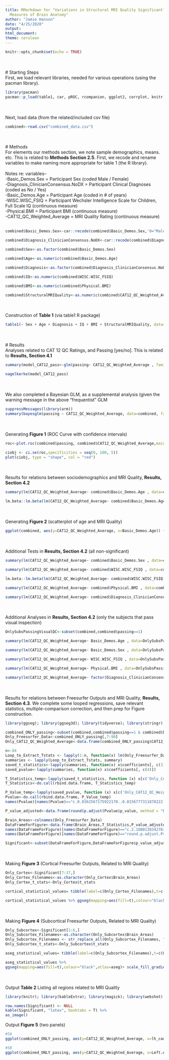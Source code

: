 ```yaml
---
title: RMarkdown for "Variations in Structural MRI Quality Significantly Impacts Commonly-Used
  Measures of Brain Anatomy"
author: "Jamie Hanson"
date: "4/25/2020"
output:
html_document:
theme: cerulean
---
```


```r

knitr::opts_chunk$set(echo = TRUE)

```

\
\
# Starting Steps \
First, we load relevant libraries, needed for various operations (using the pacman library).

```r

library(pacman)
pacman::p_load(table1, car, pROC, rcompanion, ggplot2, corrplot, knitr, kableExtra)

```

\
\
Next, load data (from the related/included csv file)

```r

combined<-read.csv("combined_data.csv")

```

\
\
# Methods \
For elements our methods section, we note sample demographics, means. etc. This is related to **Methods Section 2.5**. First, we recode and rename variables to make naming more appropriate for table 1 (the R library).\
\
Notes re: variables-- \
-Basic_Demos.Sex = Participant Sex (coded Male / Female) \
-Diagnosis_ClinicianConsensus.NoDX  = Participant Clinical Diagnoses (coded as No / Yes) \
-Basic_Demos.Age = Participant Age (coded in # of years) \
-WISC.WISC_FSIQ = Participant Wechsler Intelligence Scale for Children, Full Scale IQ  (continuous measure) \
-Physical.BMI = Participant BMI (continuous measure) \
-CAT12_QC_Weighted_Average = MRI Quality Rating (continuous measure) \
\

```r

combined$Basic_Demos.Sex<-car::recode(combined$Basic_Demos.Sex,'0="Male";1="Female"')

combined$Diagnosis_ClinicianConsensus.NoDX<-car::recode(combined$Diagnosis_ClinicianConsensus.NoDX,'1="No History";2="One or more Disorder"')

combined$Sex<-as.factor(combined$Basic_Demos.Sex)

combined$Age<-as.numeric(combined$Basic_Demos.Age)

combined$Diagnosis<-as.factor(combined$Diagnosis_ClinicianConsensus.NoDX)

combined$IQ<-as.numeric(combined$WISC.WISC_FSIQ)

combined$BMI<-as.numeric(combined$Physical.BMI)

combined$StructuralMRIQuality<-as.numeric(combined$CAT12_QC_Weighted_Average)

```

\
\
Construction of **Table 1** (via table1 R package)
```r

table1(~ Sex + Age + Diagnosis + IQ + BMI + StructuralMRIQuality, data=combined)

```

\
\
# Results \
Analyses related to CAT 12 QC Ratings, and Passing [yes/no]. This is related to **Results, Section 4.1**

```r

summary(model_CAT12_pass<-glm(passing~ CAT12_QC_Weighted_Average , family = "binomial", data=combined))

```
 
```r

nagelkerke(model_CAT12_pass)

```

\
\
We also completed a Bayesian GLM, as a supplemental analysis (given the warning message in the above "frequentist" GLM \

```r

suppressMessages(library(arm))
summary(bayesglm(passing ~ CAT12_QC_Weighted_Average, data=combined, family="binomial"))

```

\
\
Generating **Figure 1** (ROC Curve with confidence intervals)

```r

roc<-plot.roc(combined$passing, combined$CAT12_QC_Weighted_Average,main = "Confidence intervals", percent=TRUE,ci = TRUE,print.auc = TRUE, asp = NA,direction="auto")  

ciobj <- ci.se(roc,specificities = seq(0, 100, 5)) 
plot(ciobj, type = "shape", col = "red")

```

\
\
Results for relations between sociodemographics and MRI Quality, **Results, Section 4.2**

```r

summary(lm(CAT12_QC_Weighted_Average~ combined$Basic_Demos.Age , data=combined))

lm.beta::lm.beta(lm(CAT12_QC_Weighted_Average~ combined$Basic_Demos.Age , data=combined))

```

\
\
Generating **Figure 2** (scatterplot of age and MRI Quality)

```r

ggplot(combined, aes(y=CAT12_QC_Weighted_Average, x=Basic_Demos.Age)) +geom_point(shape=16, size=3,color = 'black',alpha = 0.5) + geom_smooth(method=lm, color = 'red') 

```

\
\
Additional Tests in **Results, Section 4.2** (all non-significant)

```r

summary(lm(CAT12_QC_Weighted_Average~ combined$Basic_Demos.Sex , data=combined))

summary(lm(CAT12_QC_Weighted_Average~ combined$WISC.WISC_FSIQ , data=combined))

lm.beta::lm.beta(lm(CAT12_QC_Weighted_Average~ combined$WISC.WISC_FSIQ , data=combined))

summary(lm(CAT12_QC_Weighted_Average~ combined$Physical.BMI , data=combined))

summary(lm(CAT12_QC_Weighted_Average~ combined$Diagnosis_ClinicianConsensus.NoDX , data=combined))

```

\
\
Additional Analyses in **Results, Section 4.2** (only the subjects that pass visual inspection)

```r

OnlySubsPassingVisualQC<-subset(combined,combined$passing==1)

summary(lm(CAT12_QC_Weighted_Average~ Basic_Demos.Age , data=OnlySubsPassingVisualQC))

summary(lm(CAT12_QC_Weighted_Average~ Basic_Demos.Sex , data=OnlySubsPassingVisualQC))

summary(lm(CAT12_QC_Weighted_Average~ WISC.WISC_FSIQ , data=OnlySubsPassingVisualQC))

summary(lm(CAT12_QC_Weighted_Average~ Physical.BMI , data=OnlySubsPassingVisualQC))

summary(lm(CAT12_QC_Weighted_Average~ factor(Diagnosis_ClinicianConsensus.NoDX) , data=OnlySubsPassingVisualQC))

```

\
\
Results for relations between Freesurfer Outputs and MRI Quality, **Results, Section 4.3**. We complete some looped regressions, save relevant statistics, multiple-comparison correction, and then prep for Figure construction.\

```r

library(ggseg); library(ggseg3d); library(tidyverse); library(stringr); library(ggsci)

combined_ONLY_passing<-subset(combined,combined$passing==1 & combined$brain.stem!="NA")
Only_Freesurfer_Data<-combined_ONLY_passing[,7:90]
Only_CAT12_QC_Weighted_Average<-data.frame(combined_ONLY_passing$CAT12_QC_Weighted_Average)

n<-84
Loop_to_Extract_Tstats <- lapply(1:n, function(x) lm(Only_Freesurfer_Data[,x] ~ Only_CAT12_QC_Weighted_Average[,1]))
summaries <- lapply(Loop_to_Extract_Tstats, summary)
saved_t_statistics<-lapply(summaries, function(x) x$coefficients[, c(3)])
saved_pvalue<-lapply(summaries, function(x) x$coefficients[, c(4)])

T_Statistics_temp<-lapply(saved_t_statistics, function (x) x[c('Only_CAT12_QC_Weighted_Average[, 1]')])
T_Statistics<-do.call(rbind.data.frame, T_Statistics_temp)

P_Value_temp<-lapply(saved_pvalue, function (x) x[c('Only_CAT12_QC_Weighted_Average[, 1]')])
Pvalue<-do.call(rbind.data.frame, P_Value_temp)
names(Pvalue)[names(Pvalue)=="c.0.0362567175922178..0.0156777311878222..0.104426644108848.."] <- "p_value"

P_value_adjusted<-data.frame(round(p.adjust(Pvalue$p_value, method = "BH", n = length(Pvalue$p_value)),4))

Brain_Areas<-colnames(Only_Freesurfer_Data)
DataFrameForFigure<-data.frame(Brain_Areas,T_Statistics,P_value_adjusted)
names(DataFrameForFigure)[names(DataFrameForFigure)=="c.2.10801383427631..2.4368470062469..1.63106691579897..2.31388238512456.."] <- "t_stats"
names(DataFrameForFigure)[names(DataFrameForFigure)=="round.p.adjust.Pvalue.p_value..method....BH...n...length.Pvalue.p_value...."] <- "p_value_adjusted"

Significant<-subset(DataFrameForFigure,DataFrameForFigure$p_value_adjusted<.05)

```

\
\
Making **Figure 3** (Cortical Freesurfer Outputs, Related to MRI Quality)\

```r

Only_Cortex<-Significant[7:37,]
Only_Cortex_Filenames<-as.character(Only_Cortex$Brain_Areas)
Only_Cortex_t_stats<-Only_Cortex$t_stats

cortical_statistical_values= tibble(label=c(Only_Cortex_Filenames),t=c(Only_Cortex_t_stats))

cortical_statistical_values %>% ggseg(mapping=aes(fill=t),colour="black",position = "stacked")+ scale_fill_gradientn(limits = c(-6,6),colours = c("cornflowerblue","white","red1"),na.value="grey")

```

\
\
Making **Figure 4** (Subcortical Freesurfer Outputs, Related to MRI Quality)\

```r

Only_Subcortex<-Significant[1:6,]
Only_Subcortex_Filenames<-as.character(Only_Subcortex$Brain_Areas)
Only_Subcortex_Filenames <- str_replace_all(Only_Subcortex_Filenames, "[.]", "-")
Only_Subcortex_t_stats<-Only_Subcortex$t_stats

aseg_statistical_values= tibble(label=c(Only_Subcortex_Filenames),t=c(Only_Subcortex_t_stats))

aseg_statistical_values %>% 
ggseg(mapping=aes(fill=t),colour="black",atlas=aseg)+ scale_fill_gradientn(limits = c(-3.5,3.5),colours = c("cornflowerblue","white","red1"),na.value="grey")

```

\
\
Output **Table 2** Listing all regions related to MRI Quality \

```r

library(knitr); library(kableExtra); library(magick); library(webshot)

row.names(Significant) <- NULL
kable(Significant, "latex", booktabs = T) %>%
as_image()

```

Output **Figure 5** (two panels) \

```r

#5A
ggplot(combined_ONLY_passing, aes(y=CAT12_QC_Weighted_Average, x=lh_caudalmiddlefrontal)) +geom_point(shape=16, size=3,color = 'black',alpha = 0.5) + geom_smooth(method=lm, color = 'red') 

#5B
ggplot(combined_ONLY_passing, aes(y=CAT12_QC_Weighted_Average, x=Left.Amygdala)) +geom_point(shape=16, size=3,color = 'black',alpha = 0.5) + geom_smooth(method=lm, color = 'red') 

```


\
\